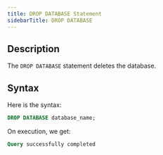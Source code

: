 ```yaml
---
title: DROP DATABASE Statement
sidebarTitle: DROP DATABASE
---
```


## Description

The `DROP DATABASE` statement deletes the database.

## Syntax

Here is the syntax:

```sql
DROP DATABASE database_name;
```

On execution, we get:

```sql
Query successfully completed
```
